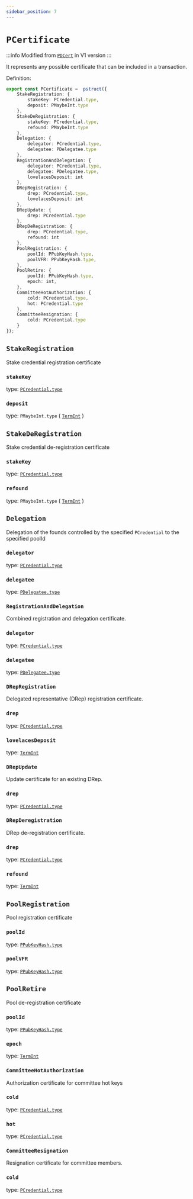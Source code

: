 ```yaml
---
sidebar_position: 7
---
```


# `PCertificate`

:::info
Modified from [`PDCert`](../../V1/PDCert) in V1 version
:::

It represents any possible certificate that can be included in a transaction.

Definition:

```ts
export const PCertificate =  pstruct({
    StakeRegistration: {
        stakeKey: PCredential.type,
        deposit: PMaybeInt.type
    },
    StakeDeRegistration: {
        stakeKey: PCredential.type,
        refound: PMaybeInt.type
    },
    Delegation: {
        delegator: PCredential.type,
        delegatee: PDelegatee.type
    },
    RegistrationAndDelegation: {
        delegator: PCredential.type,
        delegatee: PDelegatee.type,
        lovelacesDeposit: int
    },
    DRepRegistration: {
        drep: PCredential.type,
        lovelacesDeposit: int
    },
    DRepUpdate: {
        drep: PCredential.type
    },
    DRepDeRegistration: {
        drep: PCredential.type,
        refound: int
    },
    PoolRegistration: {
        poolId: PPubKeyHash.type,
        poolVFR: PPubKeyHash.type,
    },
    PoolRetire: {
        poolId: PPubKeyHash.type,
        epoch: int,
    },
    CommitteeHotAuthorization: {
        cold: PCredential.type,
        hot: PCredential.type
    },
    CommitteeResignation: {
        cold: PCredential.type
    }
});
```

## `StakeRegistration`

Stake credential registration certificate

### `stakeKey`
type: [`PCredential.type`](../../V1/Address/PCredential)

### `deposit`
type: `PMaybeInt.type`  ( [`TermInt`](../../../../stdlib/TermInt) )

## `StakeDeRegistration`

Stake credential de-registration certificate

### `stakeKey`
type: [`PCredential.type`](../../V1/Address/PCredential)

### `refound`
type: `PMaybeInt.type` ( [`TermInt`](../../../../stdlib/TermInt) )

## `Delegation`

Delegation of the founds controlled by the specified `PCredential` to the specified poolId

### `delegator`
type: [`PCredential.type`](../../V1/Address/PCredential)

### `delegatee`
type: [`PDelegatee.type`](./PDelegatee)

### `RegistrationAndDelegation`

Combined registration and delegation certificate.

### `delegator`
type: [`PCredential.type`](../../V1/Address/PCredential)

### `delegatee`
type: [`PDelegatee.type`](./PDelegatee)

### `DRepRegistration`

Delegated representative (DRep) registration certificate.

### `drep`
type: [`PCredential.type`](../../V1/Address/PCredential)

### `lovelacesDeposit`
type: [`TermInt`](../../../../stdlib/TermInt)

### `DRepUpdate`

Update certificate for an existing DRep.

### `drep`
type: [`PCredential.type`](../../V1/Address/PCredential)

### `DRepDeregistration`

DRep de-registration certificate.

### `drep`
type: [`PCredential.type`](../../V1/Address/PCredential)

### `refound`
type: [`TermInt`](../../../../stdlib/TermInt)

## `PoolRegistration`

Pool registration certificate

### `poolId`
type: [`PPubKeyHash.type`](../../V1/PubKey/PPubKeyHash)

### `poolVFR`
type: [`PPubKeyHash.type`](../../V1/PubKey/PPubKeyHash)

## `PoolRetire`

Pool de-registration certificate

### `poolId`
type: [`PPubKeyHash.type`](../../V1/PubKey/PPubKeyHash)

### `epoch`
type: [`TermInt`](../../../../stdlib/TermInt)

### `CommitteeHotAuthorization`

Authorization certificate for committee hot keys

### `cold`
type: [`PCredential.type`](../../V1/Address/PCredential)

### `hot`
type: [`PCredential.type`](../../V1/Address/PCredential)

### `CommitteeResignation`

Resignation certificate for committee members.

### `cold`
type: [`PCredential.type`](../../V1/Address/PCredential)

